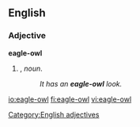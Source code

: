 ==English==

===Adjective===
'''eagle-owl'''

# {{form of|Attributive form|[[eagle owl]]|nodot=1}}, ''noun''.
#: ''It has an '''eagle-owl''' look.''
[[Category:English adjectives]]

[[io:eagle-owl]]
[[fi:eagle-owl]]
[[vi:eagle-owl]]